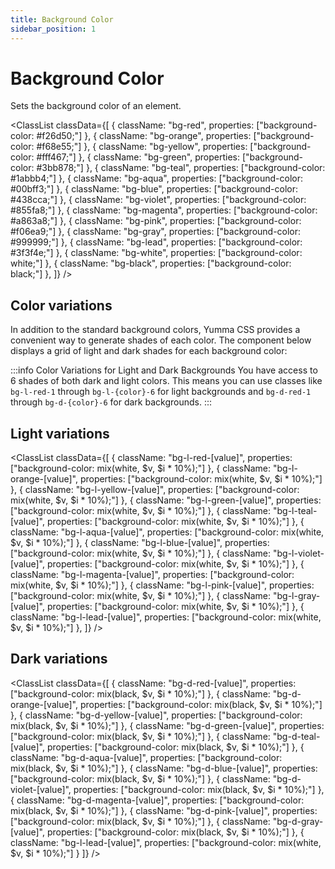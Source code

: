 ```yaml
---
title: Background Color
sidebar_position: 1
---
```



# Background Color

Sets the background color of an element.

<ClassList
  classData={[
    {
      className: "bg-red",
      properties: ["background-color: #f26d50;"]
    },
    {
      className: "bg-orange",
      properties: ["background-color: #f68e55;"]
    },
    {
      className: "bg-yellow",
      properties: ["background-color: #fff467;"]
    },
    {
      className: "bg-green",
      properties: ["background-color: #3bb878;"]
    },
    {
      className: "bg-teal",
      properties: ["background-color: #1abbb4;"]
    },
    {
      className: "bg-aqua",
      properties: ["background-color: #00bff3;"]
    },
    {
      className: "bg-blue",
      properties: ["background-color: #438cca;"]
    },
    {
      className: "bg-violet",
      properties: ["background-color: #855fa8;"]
    },
    {
      className: "bg-magenta",
      properties: ["background-color: #a863a8;"]
    },
    {
      className: "bg-pink",
      properties: ["background-color: #f06ea9;"]
    },
    {
      className: "bg-gray",
      properties: ["background-color: #999999;"]
    },
    {
      className: "bg-lead",
      properties: ["background-color: #3f3f4e;"]
    },
    {
      className: "bg-white",
      properties: ["background-color: white;"]
    },
    {
      className: "bg-black",
      properties: ["background-color: black;"]
    },
  ]}
/>

## Color variations

In addition to the standard background colors, Yumma CSS provides a convenient way to generate shades of each color. The component below displays a grid of light and dark shades for each background color:

:::info Color Variations for Light and Dark Backgrounds
You have access to 6 shades of both dark and light colors. This means you can use classes like `bg-l-red-1` through `bg-l-{color}-6` for light backgrounds and `bg-d-red-1` through `bg-d-{color}-6` for dark backgrounds.
:::

## Light variations

<ClassList
  classData={[
    {
      className: "bg-l-red-[value]",
      properties: ["background-color: mix(white, $v, $i * 10%);"]
    },
    {
      className: "bg-l-orange-[value]",
      properties: ["background-color: mix(white, $v, $i * 10%);"]
    },
    {
      className: "bg-l-yellow-[value]",
      properties: ["background-color: mix(white, $v, $i * 10%);"]
    },
    {
      className: "bg-l-green-[value]",
      properties: ["background-color: mix(white, $v, $i * 10%);"]
    },
    {
      className: "bg-l-teal-[value]",
      properties: ["background-color: mix(white, $v, $i * 10%);"]
    },
    {
      className: "bg-l-aqua-[value]",
      properties: ["background-color: mix(white, $v, $i * 10%);"]
    },
    {
      className: "bg-l-blue-[value]",
      properties: ["background-color: mix(white, $v, $i * 10%);"]
    },
    {
      className: "bg-l-violet-[value]",
      properties: ["background-color: mix(white, $v, $i * 10%);"]
    },
    {
      className: "bg-l-magenta-[value]",
      properties: ["background-color: mix(white, $v, $i * 10%);"]
    },
    {
      className: "bg-l-pink-[value]",
      properties: ["background-color: mix(white, $v, $i * 10%);"]
    },
    {
      className: "bg-l-gray-[value]",
      properties: ["background-color: mix(white, $v, $i * 10%);"]
    },
    {
      className: "bg-l-lead-[value]",
      properties: ["background-color: mix(white, $v, $i * 10%);"]
    },
  ]}
/>

## Dark variations

<ClassList
  classData={[
    {
      className: "bg-d-red-[value]",
      properties: ["background-color: mix(black, $v, $i * 10%);"]
    },
    {
      className: "bg-d-orange-[value]",
      properties: ["background-color: mix(black, $v, $i * 10%);"]
    },
    {
      className: "bg-d-yellow-[value]",
      properties: ["background-color: mix(black, $v, $i * 10%);"]
    },
    {
      className: "bg-d-green-[value]",
      properties: ["background-color: mix(black, $v, $i * 10%);"]
    },
    {
      className: "bg-d-teal-[value]",
      properties: ["background-color: mix(black, $v, $i * 10%);"]
    },
    {
      className: "bg-d-aqua-[value]",
      properties: ["background-color: mix(black, $v, $i * 10%);"]
    },
    {
      className: "bg-d-blue-[value]",
      properties: ["background-color: mix(black, $v, $i * 10%);"]
    },
    {
      className: "bg-d-violet-[value]",
      properties: ["background-color: mix(black, $v, $i * 10%);"]
    },
    {
      className: "bg-d-magenta-[value]",
      properties: ["background-color: mix(black, $v, $i * 10%);"]
    },
    {
      className: "bg-d-pink-[value]",
      properties: ["background-color: mix(black, $v, $i * 10%);"]
    },
    {
      className: "bg-d-gray-[value]",
      properties: ["background-color: mix(black, $v, $i * 10%);"]
    },
    {
      className: "bg-l-lead-[value]",
      properties: ["background-color: mix(white, $v, $i * 10%);"]
    }
  ]}
/>